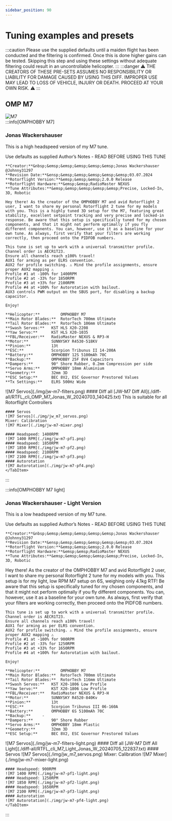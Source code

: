 ```yaml
---
sidebar_position: 90
---
```


# Tuning examples and presets

:::caution
  Please use the supplied defaults until a maiden flight has been conducted and the filtering is confirmed. Once this is done higher gains can be tested. Skipping this step and using these settings without adequate filtering could result in an uncontrollable helicopter. 
:::
:::danger
⚠ THE CREATORS OF THESE PRE-SETS ASSUMES NO RESPONSIBILITY OR LIABILITY FOR DAMAGE CAUSED BY USING THIS DIFF. IMPROPER USE MAY LEAD TO LOSS OF VEHICLE, INJURY OR DEATH. PROCEED AT YOUR OWN RISK. ⚠
:::
## OMP M7

![M7](./pre-sets/m7.png)  
:::info[OMPHOBBY M7]
### Jonas Wackershauser
This is a high headspeed version of my M7 tune.

<Tabs>
  <TabItem value="My filters are disabled" label="My filters are disabled" default>
Use defaults as supplied  
  </TabItem>
  <TabItem value="Author’s Notes" label="Author’s Notes" default>
    Author’s Notes - READ BEFORE USING THIS TUNE  

    **Creator:**&nbsp;&emsp;&emsp;&emsp;&emsp;&emsp;Jonas Wackershauser @Johnny31297  
    **Revision Date:**&ensp;&emsp;&emsp;&emsp;&emsp;&emsp;03.07.2024  
    **Rotorflight Version:**&emsp;&emsp;&emsp;2.0.0 Release  
    **Rotorflight Hardware:**&emsp;&emsp;RadioMaster NEXUS  
    **Tune Attributes:**&emsp;&emsp;&emsp;&emsp;&emsp;Precise, Locked-In, 3D, Robotic  

    Hey there! As the creator of the OMPHOBBY M7 and avid Rotorflight 2 user, I want to share my personal Rotorflight 2 tune for my models with you. This is a highly tuned 3D setup for the M7, featuring great stability, excellent setpoint tracking and very precise and locked-in response. Be aware that this setup is specifically tuned for my chosen components, and that it might not perform optimally if you fly different components. You can, however, use it as a baseline for your own tune. As always, first verify that your filters are working correctly, then proceed onto the PIDFOB numbers.  

    This tune is set up to work with a universal transmitter profile. Channel order is AECR1T23.  
    Ensure all channels reach ±100% travel!  
    AUX1 for arming as per ELRS convention.  
    AUX2 for profile switching. ⚠ Mind the profile assignments, ensure proper AUX2 mapping ⚠ 
    Profile #1 at -100% for 1400RPM  
    Profile #2 at -33% for 1850RPM  
    Profile #3 at +33% for 2100RPM  
    Profile #4 at +100% for Autorotation with bailout.  
    AUX3 controls PWM output on the SBUS port, for disabling a backup capacitor.  

    Enjoy!  

    **Helicopter:** 		OMPHOBBY M7  
    **Main Rotor Blades:** 	RotorTech 700mm Ultimate  
    **Tail Rotor Blades:**	RotorTech 106mm Ultimate  
    **Swash Servos:** 	KST HLS X20-2208  
    **Yaw Servo:**		KST HLS X20-1035  
    **FBL/Receiver:**	RadioMaster NEXUS & RP3-H  
    **Motor:**			SUNNYSKY R4530-518KV  
    **Pinion:**			13t  
    **ESC:**			Scorpion Tribunus II 14-200A  
    **Battery:**		OMPHOBBY 12S 5100mAh 70C  
    **Backup:**		    OMPHOBBY 25F 8V4 Capacitors  
    **Dampers:** 		90° Shore Rubber, 0.2mm Compression per side  
    **Servo Arms:**		OMPHOBBY 18mm Aluminium  
    **Geometry:**	 	32mm 3D  
    **ESC Setup:**		BEC 8V2, ESC Governor Prestored Values  
    **Tx Settings:**	ELRS 500Hz Wide  

  </TabItem>
  <TabItem value="Recommended Filters" label="Recommended Filters" default>
    ![M7 Servos](./img/jw-m7-filters.png)  
  </TabItem>

  <TabItem value="I have checked and filters are enabled and working" label="I have checked: filters are enabled and working">
    #### Diff all
    [JW-M7 Diff All](./diff-all/RTFL_cli_OMP_M7_Jonas_W_20240703_140425.txt)  This is suitable for all Rotorflight Controllers  

    #### Servos
    ![M7 Servos](./img/jw_m7_servos.png)  
    Mixer: Calibration  
    ![M7 Mixer](./img/jw-m7-mixer.png)  

    #### Headspeed: 1400RPM  
    ![M7 1400 RPM](./img/jw-m7-pf1.png)  
    #### Headspeed: 1850RPM
    ![M7 1850 RPM](./img/jw-m7-pf2.png)  
    #### Headspeed: 2100RPM
    ![M7 2100 RPM](./img/jw-m7-pf3.png)  
    #### Autorotation
    ![M7 Autorotation](./img/jw-m7-pf4.png)
    </TabItem>
</Tabs>

:::

:::info[OMPHOBBY M7 light]
### Jonas Wackershauser - Light Version
This is a low headspeed version of my M7 tune.

<Tabs>
  <TabItem value="My filters are disabled" label="My filters are disabled" default>
Use defaults as supplied  
  </TabItem>
  <TabItem value="Author’s Notes" label="Author’s Notes" default>
    Author’s Notes - READ BEFORE USING THIS TUNE  

    **Creator:**&nbsp;&emsp;&emsp;&emsp;&emsp;&emsp;Jonas Wackershauser @Johnny31297  
    **Revision Date:**&ensp;&emsp;&emsp;&emsp;&emsp;&emsp;03.07.2024  
    **Rotorflight Version:**&emsp;&emsp;&emsp;2.0.0 Release  
    **Rotorflight Hardware:**&emsp;&emsp;RadioMaster NEXUS  
    **Tune Attributes:**&emsp;&emsp;&emsp;&emsp;&emsp;Precise, Locked-In, 3D, Robotic  

Hey there! As the creator of the OMPHOBBY M7 and avid Rotorflight 2 user, I want to share my personal Rotorflight 2 tune for my models with you. This setup is for my light, low RPM M7 setup on 6S, weighing only 4.1kg RTF! Be aware that this setup is specifically tuned for my chosen components, and that it might not perform optimally if you fly different components. You can, however, use it as a baseline for your own tune. As always, first verify that your filters are working correctly, then proceed onto the PIDFOB numbers.  

    This tune is set up to work with a universal transmitter profile. Channel order is AECR1T23.  
    Ensure all channels reach ±100% travel!  
    AUX1 for arming as per ELRS convention.  
    AUX2 for profile switching. ⚠ Mind the profile assignments, ensure proper AUX2 mapping ⚠  
    Profile #1 at -100% for 900RPM  
    Profile #2 at -33% for 1250RPM  
    Profile #3 at +33% for 1650RPM  
    Profile #4 at +100% for Autorotation with bailout.  

    Enjoy!  

    **Helicopter:** 		OMPHOBBY M7  
    **Main Rotor Blades:** 	RotorTech 700mm Ultimate  
    **Tail Rotor Blades:**	RotorTech 116mm Ultimate  
    **Swash Servos:** 	KST X20-1806 Low Profile  
    **Yaw Servo:**		KST X20-1806 Low Profile  
    **FBL/Receiver:**	RadioMaster NEXUS & RP3-H  
    **Motor:**			SUNNYSKY R4520-840Kv  
    **Pinion:**			13t  
    **ESC:**			Scorpion Tribunus III 06-160A  
    **Battery:**		OMPHOBBY 6S 5100mAh 70C  
    **Backup:**		-  
    **Dampers:** 		90° Shore Rubber  
    **Servo Arms:**		OMPHOBBY 18mm Plastic  
    **Geometry:**	 	32mm 3D  
    **ESC Setup:**		BEC 8V2, ESC Governor Prestored Values   

  </TabItem>
  <TabItem value="Recommended Filters" label="Recommended Filters" default>
    ![M7 Servos](./img/jw-m7-filters-light.png)  
  </TabItem>

  <TabItem value="I have checked and filters are enabled and working" label="I have checked: filters are enabled and working">
    #### Diff all
    [JW-M7 Diff All Light](./diff-all/RTFL_cli_M7_Light_Jonas_W_20240705_122837.txt)  
    #### Servos
    ![M7 Servos](./img/jw_m7_servos.png)  
    Mixer: Calibration  
    ![M7 Mixer](./img/jw-m7-mixer-light.png)  

    #### Headspeed: 900RPM  
    ![M7 1400 RPM](./img/jw-m7-pf1-light.png)  
    #### Headspeed: 1250RPM
    ![M7 1850 RPM](./img/jw-m7-pf2-light.png)  
    #### Headspeed: 1650RPM
    ![M7 2100 RPM](./img/jw-m7-pf3-light.png)  
    #### Autorotation
    ![M7 Autorotation](./img/jw-m7-pf4-light.png)
    </TabItem>
</Tabs>

:::